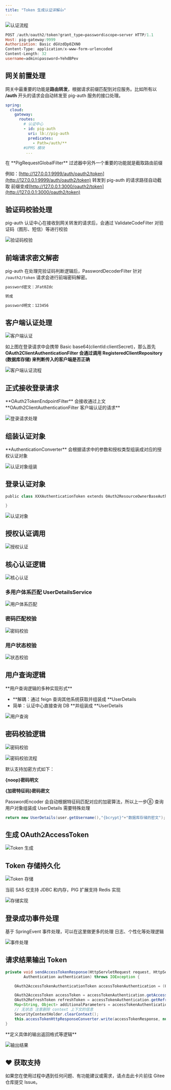 ```yaml
---
title: "Token 生成认证详解👍"
---
```


![认证流程](/images/1655009689863-67ed08c2-cf22-449a-9d75-fc6831c17e8c.png)

```powershell
POST /auth/oauth2/token?grant_type=password&scope=server HTTP/1.1
Host: pig-gateway:9999
Authorization: Basic dGVzdDp0ZXN0
Content-Type: application/x-www-form-urlencoded
Content-Length: 32
username=admin&password=YehdBPev
```

## 网关前置处理

网关中最重要的功能是**路由转发**，根据请求前缀匹配到对应服务。比如所有以 **/auth** 开头的请求会自动转发至 pig-auth 服务的接口处理。

```yaml
spring:
  cloud:
    gateway:
      routes:
        # 认证中心
        - id: pig-auth
          uri: lb://pig-auth
          predicates:
            - Path=/auth/**
        #UPMS 模块
         ...
```

<Warning>
在 **PigRequestGlobalFilter** 过滤器中另外一个重要的功能就是截取路由前缀
</Warning>

例如：[http://127.0.0.1:9999/auth/oauth2/token](http://127.0.0.1:9999/auth/oauth2/token) 转发到 pig-auth 的请求路径自动截取 前缀变成[http://127.0.0.1:3000/oauth2/token](http://127.0.0.1:3000/oauth2/token)

## 验证码校验处理

pig-auth 认证中心在接收到网关转发的请求后，会通过 ValidateCodeFilter 对验证码（图形、短信）等进行校验

![验证码校验](https://minio.pigx.top/oss/202407/1721222163.png)

## 前端请求密文解密

pig-auth 在处理完验证码判断逻辑后，PasswordDecoderFilter 针对 `/oauth2/token` 请求会进行前端密码解密。

```bash
password密文：JFat0Zdc

转成

password明文：123456
```

## 客户端认证处理

![客户端认证](/images/1655008151609-259b5111-2af6-4652-9667-de8c3271c67e.png)

如上图在登录请求中会携带 Basic base64(clientId:clientSecret)，那么首先**OAuth2ClientAuthenticationFilter 会通过调用 RegisteredClientRepository (数据库存储) 来判断传入的客户端是否正确**

![客户端认证流程](/images/1655008257496-fc950ccb-525d-42d6-bebf-575202042472.png)

## 正式接收登录请求

<Warning>
**OAuth2TokenEndpointFilter** 会接收通过上文 **OAuth2ClientAuthenticationFilter 客户端认证的请求**
</Warning>

![登录请求处理](/images/1655008604032-0907b2ab-6cd8-4c51-9794-9176a105f0f7.png)

## 组装认证对象

<Warning>
**AuthenticationConverter** 会根据请求中的参数和授权类型组装成对应的授权认证对象
</Warning>

![认证对象组装](/images/1655009149085-435ed4ec-fa3a-405c-afcf-aa8389a70673.png)

## 登录认证对象

```powershell
public class XXXAuthenticationToken extends OAuth2ResourceOwnerBaseAuthenticationToken {

}
```

![认证对象](/images/1655009498004-55ff0b5b-ccd4-4df8-afd0-971844375546.png)

## 授权认证调用

![授权认证](/images/1655010008256-24f23104-de2a-4f0a-a275-f3d043456f6f.png)

## 核心认证逻辑

![核心认证](/images/1655010229277-15676ade-f60d-4344-884d-4038b1e469dc.png)

### 多用户体系匹配 UserDetailsService

![用户体系匹配](/images/1655010271235-ab36132e-9809-4c54-b345-9d3eeb3522e6.png)

### 密码匹配校验

![密码校验](/images/1655010332384-c12b9906-c1c4-4bb4-9884-23681eeed841.png)

### 用户状态校验

![状态校验](https://minio.pigx.vip/oss/1655010392.png)

## 用户查询逻辑

<Warning>
**用户查询逻辑的多种实现形式**

- **解耦：通过 feign 查询其他系统获取并组装成 **UserDetails
- 简单：认证中心直接查询 DB **并组装成 **UserDetails
</Warning>

![用户查询](/images/1655010519353-b93f1831-22f0-4c9e-80cb-75c514c87949.png)

## 密码校验逻辑

![密码校验](/images/1655010719145-1bdf7f3d-e099-48eb-9efa-dcca983b4d1b.png)

![密码校验流程](/images/1655010844595-0631d528-a839-4018-95c2-9d45aa0ad6d1.png)

<Warning>
默认支持加密方式如下：  

**{noop}密码明文**

**{加密特征码}密码密文**

PasswordEncoder 会自动根据特征码匹配对应的加密算法，所以上一步⑧ 查询用户对象组装成 UserDetails 需要特殊处理
</Warning>

```java
return new UserDetails(user.getUsername(),"{bcrypt}"+"数据库存储的密文");
```

## 生成 OAuth2AccessToken

![Token 生成](https://cdn.nlark.com/yuque/0/2022/png/283679/1655011218322-a85228ac-a530-4572-9d07-b6585abfb528.png)

## Token 存储持久化

![Token 存储](https://cdn.nlark.com/yuque/0/2022/png/283679/1655011284442-089a170b-ed3f-439e-9f9e-215009094fd8.png)

<Warning>
当前 SAS 仅支持 JDBC 和内存，PIG 扩展支持 Redis 实现
</Warning>

![存储实现](https://cdn.nlark.com/yuque/0/2022/png/283679/1655011370387-4e6e89c9-2df8-437f-9e21-36f2b9fa3d9.png)

## 登录成功事件处理

<Warning>
基于 SpringEvent 事件处理，可以在这里做更多的处理 日志、个性化等处理逻辑
</Warning>

![事件处理](/images/1655011452193-a994951e-e12a-43a4-aa18-295038ae04fc.png)

## 请求结果输出 Token

```java
private void sendAccessTokenResponse(HttpServletRequest request, HttpServletResponse response,
        Authentication authentication) throws IOException {

    OAuth2AccessTokenAuthenticationToken accessTokenAuthentication = (OAuth2AccessTokenAuthenticationToken) authentication;

    OAuth2AccessToken accessToken = accessTokenAuthentication.getAccessToken();
    OAuth2RefreshToken refreshToken = accessTokenAuthentication.getRefreshToken();
    Map<String, Object> additionalParameters = accessTokenAuthentication.getAdditionalParameters();
    // 无状态 注意删除 context 上下文的信息
    SecurityContextHolder.clearContext();
    this.accessTokenHttpResponseConverter.write(accessTokenResponse, null, httpResponse);
}
```

<Warning>
**定义具体的输出返回格式等逻辑**
</Warning>

![输出结果](https://cdn.nlark.com/yuque/0/2022/png/283679/1655011584261-60f14aa1-a6b2-41d0-82c3-37e1bb0a2b45.png)

## ♥️ 获取支持
<Card title="遇到问题？" horizontal icon="link" href="https://gitee.com/log4j/pig/issues">
  如果您在使用过程中遇到任何问题、有功能建议或需求，请点击此卡片前往 Gitee 仓库提交 Issue。
</Card>

